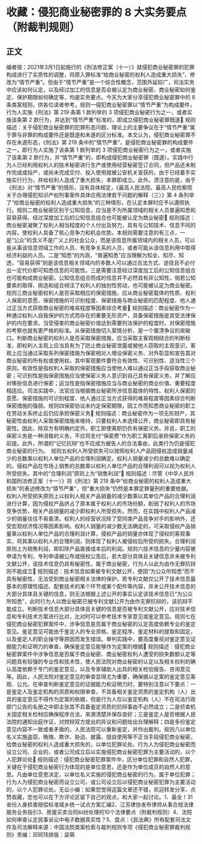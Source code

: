 # 收藏：侵犯商业秘密罪的 8 大实务要点 （附裁判规则）
## 正文
编者按：2021年3月1日起施行的《刑法修正案（十一）》就侵犯商业秘密罪的犯罪构成进行了实质性的调整，将原入罪标准“给商业秘密的权利人造成重大损失”、修改为“情节严重”。但由于“情节严重”是一个综合性概念，范围外延较广，司法实务中应该如何认定，以及经过加工的信息是否会被认定为商业秘密、商业秘密如何鉴定、保护期限如何确定等，均是实务要点。今天为大家分享侵犯商业秘密罪中的 8 条类案规则，供各位读者参考。规则一侵犯商业秘密罪以“情节严重”为构成要件，行为人实施《刑法》第 219 条第 1 款列举的 3 项侵犯商业秘密行为之一，或者实施该条第 2 款行为，并达到“情节严重”标准的，即成立侵犯商业秘密罪既遂🔹 规则描述：关于侵犯商业秘密罪的犯罪形态问题，理论上的主要争议在于“情节严重”属于罪与非罪的构成要件还是既遂和未遂的区分标准。本文认为，侵犯商业秘密罪不存在未遂形态，《刑法》第 219 条中的“情节严重”，是侵犯商业秘密罪的构成要件之一，即行为人实施了该条第 1 款列举的 3 项侵犯商业秘密行为之一，或者实施了该条第 2 款行为，并“情节严重”的，即构成侵犯商业秘密罪（既遂）。实践中行为人已经利用权利人的技术秘密进行生产或使用经营秘密签订合同，但产品还未制作完成或投产，或尚未完成交付、投入使用就被公安机关查获的，由于已经着手实施实行行为，并给权利人造成了重大损失，本罪即成立。此外，须注意的是，由于《刑法》对“情节严重”的情形，没有具体规定，《最高人民法院、最高人民检察院关于办理侵犯知识产权刑事案件具体应用法律若干问题的解释（三）》第 4 条列举了“给商业秘密的权利人造成重大损失”的三种情形，在认定本罪时应予以遵照执行。规则二商业秘密区别于公知信息，应当是不为所属领域的相关人员普遍知悉和容易获得。经过深度加工后的公知信息组合也可能被认定为商业秘密🔹 规则描述：商业秘密凝聚了权利人相当程度的个人付出及努力，具有与公知技术、信息不同的内容，使权利人具备了核心竞争力和机会优势。本规则需要注意的有三点，一是“公众”的含义不是广义上的社会公众，而是该信息所属领域内的相关人员，可以是从事该信息领域工作的人员、有竞争关系的人员，或者可能从该信息利用中取得经济利益的人员。二是“知悉”的内涵，“普遍知悉”应当理解为知全、知尽、知透，“容易获得”则是该信息相关领域内的多数人可以通过合法方式、途径且不必付出一定代价即可知悉信息的可能性。三是需要注意经过深度加工后的公知信息组合也可能构成商业秘密。公知信息组合而成的信息并不必然具有非公知性，倘若公知要素的取得、挑选和组合倾注了权利人的独创性劳动，也可能被认定为商业秘密。规则三商业秘密权利人是否采取相应的保密措施，应从商业秘密载体的性质、权利人保密的意愿、保密措施的可识别程度、保密措施与商业秘密的匹配程度、他人通过正当方式获取商业秘密的难易程度等因素综合考量🔹 规则描述：商业秘密作为一种通过权利人自我保护的方式而存在的重要无形资产，具备保密措施是其受法律保护的内在要求。当受侵害的商业秘密价值达到需要刑法保护的程度时，对保密措施的考察也就有更严格的标准。从保密措施切入案情分析，是一个厘清争议的突破口。判断商业秘密的权利人是否采取保密措施，应当采取主客观相结合的判断标准，即权利人主观上应当具有为了防止商业秘密泄露或被他人窃取的主观意识，客观上应当通过采取系列保密措施为保密相对人增设保密义务、对外彰显和宣告其对商业秘密的所有权或使用权。其中客观要件要符合有效性、可识别性、适当性三个原则，有效性是指权利人采取的保密措施应当使他人难以通过正当手段获取商业秘密；可识别性是指保密措施应当使保密义务人意识到自己具有保密义务，并了解应对哪些信息进行保密；适当性是指保密措施应当与商业秘密的商业价值、重要程度相适应。司法实践中，法官应当根据商业秘密所涉信息载体的特性、权利人保密的意愿、保密措施的可识别程度、他人通过正当方式获得的难易程度等因素综合判断保密措施的强弱。规则四保密协议未约定保密期限，因工作而知悉商业秘密的职工在劳动关系终止后仍应承担保密义务🔹 规则描述：商业秘密作为一项无形财产，其秘密性由权利人采取保密措施来维持，只要权利人未选择公开，商业秘密即具有秘密性。因此，除双方有明确约定外，职工即使离职仍负有保密义务。并且，职工的保密义务是一种消极的义务，不应将支付“保密费”作为职工离职后承担保密义务的前提。此外，所谓的“记忆抗辩”也不应成为被告人的合法事由，此类行为仍是侵犯商业秘密的行为。　规则五权利人所受损失可以按照权利人产品因侵权造成销量减少的总数乘以权利人单位产品的合理利润确定。权利人销量减少的总数难以确定的，侵权产品在市场上销售的总数乘以权利人单位产品的合理利润可以视为权利人所受损失。其中的“合理利润”原则上为“销售利润”🔹 规则描述：尽管《中华人民共和国刑法修正案（十一）》将《刑法》第 219 条中“给商业秘密的权利人造成重大损失”的表述修改为“情节严重”，但“重大损失”仍然是本罪定罪量刑的重要依据。权利人所受损失原则上以权利人相关产品销量的减少数乘以其单位产品的合理利润进行计算，因为侵权产品挤占了原本属于权利人的市场份额，削弱了权利人的市场竞争优势，相关产品销量的减少即权利人所受损失。然而，在实践中权利人产品减少的销量往往不易查清，权利人的经营状况除了受同类产品竞争对手的影响外，还受宏观经济情况等因素影响。权利人销量的减少数无法确定的，可采取侵权产品销量乘以权利人单位产品的合理利润计算，侵权产品的销量亦体现了侵权的客观事实，将其乘以权利人的合理利润，则体现了权利人被侵权后所受的损失。合理利润原则上为销售利润，即扣除产品直接成本后的利润。规则六技术信息的少量内容被申请为专利，专利申请被公布或授权公告后，若大部分具体且关键信息并未被专利文献公开，该技术信息仍具有秘密性，属于商业秘密，行为人以此为由作无罪抗辩则不能成立🔹 规则描述：技术信息如果被专利文献公开，便因“为公众所知悉”而不具有秘密性，无法受到商业秘密相关法律的保护。若专利文献仅公开了技术信息最基本的原理性描述、配套技术的某个环节或某个配件等内容，并未公开技术信息的大部分具体且关键的信息，则无法根据上述公开的事实认定该技术信息已“为公众所知悉”，此时行为人以商业秘密已被专利文献公开为由作无罪抗辩的，该抗辩不能成立。判断技术信息大部分具体且关键的信息是否被专利文献公开，应对技术信息和专利技术方案进行比对，比对时可以参考技术专家意见或鉴定意见。规则七在侵犯商业秘密犯罪案件中，涉争信息是否属于商业秘密的认定高度依赖专业的鉴定意见。鉴定意见可能由于鉴定人的专业资格、鉴定程序、鉴定材料的提取和固定，以及鉴定人的职业操守等原因而发生错误。审判实践中，要高度重视对鉴定意见证据能力和证明力的审查，确保鉴定意见能够作为定案的根据🔹 规则描述：侵犯商业秘密罪案件中涉争信息是否属于商业秘密、商业秘密权利人遭受的损失数额认定等问题具有较强的专业性和技术性，使人民法院对商业秘密的认定以及相关权利的确认高度依赖于专门的鉴定意见，以及专家辅助人出具的相关检验报告、咨询意见等。因此，人民法院对鉴定意见的审查显得尤为重要，确保据以定案的鉴定意见客观、公允。在审查判断鉴定意见的证据能力和证明力时，要特别注意以下要点：一是鉴定人及鉴定机构的资质和权限审查，不具备相关鉴定资质的鉴定机构（人）出具的鉴定意见不得作为定案的依据，但是行为人仅以鉴定机构（人）不在司法行政部门公告的名册之中即主张其不具备鉴定资质的抗辩事由不必然成立；二是侦查机关固定相关检材应确保程序合法，来源清楚并保存良好；三是鉴定人是否根据人民法院的通知出庭作证，对控辩双方提出的异议和问题给出合理解释；四是多份鉴定意见内容不一致或者矛盾的，人民法院可以重新鉴定，并作出裁判。规则八以单位名义实施盗窃、贿赂、欺诈、胁迫、披露、擅自使用等不正当手段侵犯商业秘密，给商业秘密的权利人造成重大损失的，以单位犯罪论处。行为人为侵犯商业秘密而设立公司、企业的，或者公司成立后以实施侵犯商业秘密犯罪为主要活动的，以个人犯罪论处🔹 规则描述：侵犯商业秘密犯罪案件中，区分单位犯罪和自然人犯罪，关键在于侵犯商业秘密行为体现的是单位意思，还是作为单位成员的自然人的意思。凡由单位意思决定，以单位名义实施的侵犯商业秘密的行为，属于单位犯罪；行为人为侵犯商业秘密而设立公司，或公司设立后以侵犯商业秘密犯罪为主要活动的，以个人犯罪论处。无讼小编：如果您觉得这篇文章还不错，欢迎转发分享、点赞收藏，您也可以在下方评论区留下自己的观点，和大家一起讨论。1、最全！31省份人身损害赔偿标准城乡统一试点方案汇编2、江苏律协发布律师从事合规法律服务业务指引3、房屋买卖合同纠纷处理的10个法律要点（附裁判规则）4、法院如何审查认定民事诉讼中电子数据真实性？5、盘点：《民法典》所有配套司法文件及司法解释来源：中国法院类案检索与裁判规则专项《侵犯商业秘密罪裁判规则》责编：邓珂玮排版：梁萌